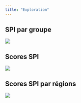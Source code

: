 ```yaml
---
title: "Exploration"
---
```


## SPI par groupe

![](/results/img/OCC_SPI_by_group.png)


## Scores SPI

![](/results/img/OCC_SPI_scores.png)

## Scores SPI par régions

![](/results/img/OCC_SPI_regions.png)



